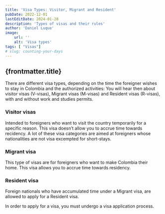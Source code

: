 ```yaml
---
title: 'Visa Types: Visitor, Migrant and Resident'
pubDate: 2022-12-01
lastEditDate: 2024-01-28
description: 'Types of visas and their rules'
author: 'Daniel Luque'
image:
    url: ''
    alt: 'Visa types'
tags: [ "Visas"]
# slug: counting-your-days
---
```

## {frontmatter.title}
There are different visa types, depending on the time the foreigner wishes to stay in Colombia and the authorized activities: You will hear then about visitor visas (V-visas), Migrant visas (M-visas) and Resident visas (R-visas), with and without work and studies permits. 

### **Visitor visas**

Intended to foreigners who want to visit the country temporarily for a specific reason. This visa doesn’t allow you to accrue time towards recidency. A lot of these visa categories are aimed at foreigners whose nationalities are not visa excempted for short-stays.

### **Migrant visa**

This type of visas are for foreigners who want to make Colombia their home. This visa allows you to accrue time towards residency.

### **Resident visa**

Foreign nationals who have accumulated time under a Migrant visa, are allowed to apply for a Resident visa.

In order to apply for a visa, you must undergo a visa application process.
